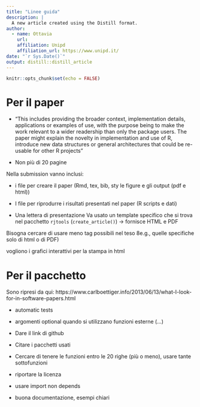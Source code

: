 ```yaml
---
title: "Linee guida"
description: |
  A new article created using the Distill format.
author:
  - name: Ottavia
    url:  
    affiliation: Unipd
    affiliation_url: https://www.unipd.it/
date: "`r Sys.Date()`"
output: distill::distill_article
---
```


```r
knitr::opts_chunk$set(echo = FALSE)
```



# Per il paper 

- "This includes providing the broader context, implementation details, applications or examples of use, with the purpose being to make the work relevant to a wider readership than only the package users. The paper might explain the novelty in implementation and use of R, introduce new data structures or general architectures that could be re-usable for other R projects"

- Non più di 20 pagine 

Nella submission vanno inclusi: 

- i file per creare il paper (Rmd, tex, bib, sty le figure e gli output (pdf e html))

- I file per riprodurre i risultati presentati nel paper (R scripts e dati)

- Una lettera di presentazione 
Va usato  un template specifico che si trova nel pacchetto `rjtools` (`create_article()`) $\rightarrow$ fornisce HTML e PDF 

Bisogna cercare di usare meno tag possibili nel teso 8e.g., quelle specifiche solo di html o di PDF)

vogliono i grafici interattivi per la stampa in html 

# Per il pacchetto 

Sono ripresi da qui: https://www.carlboettiger.info/2013/06/13/what-I-look-for-in-software-papers.html

- automatic tests 

- argomenti optional quando si utilizzano funzioni esterne (...)

- Dare il link di github 

- Citare i pacchetti usati 

- Cercare di tenere le funzioni entro le 20 righe (più o meno), usare tante sottofunzioni

- riportare la licenza

- usare import non depends

- buona documentazione, esempi chiari


